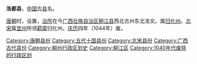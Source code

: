 '''洛都县'''，[[中国|中国]]古[[县|县]]名。

[[唐朝|唐朝]]时，设置，[[治所|治所]]在今[[广西壮族自治区|广西壮族自治区]][[柳江县|柳江县]]西北古州东北洛文。属[[归化州|归化州]]。[[北宋|北宋]]属[[宜州|宜州]]所领[[羁縻|羁縻]]归化州。[[庆历|庆历]]四年（1044年）废。 

{{广西行政区划小作品}}
[[Category:唐朝县份|Category:唐朝县份]]
[[Category:五代十国县份|Category:五代十国县份]]
[[Category:北宋县份|Category:北宋县份]]
[[Category:广西古代县份|Category:广西古代县份]]
[[Category:柳州行政区划史|Category:柳州行政区划史]]
[[Category:柳江区|Category:柳江区]]
[[Category:1040年代废除的行政区划|Category:1040年代废除的行政区划]]